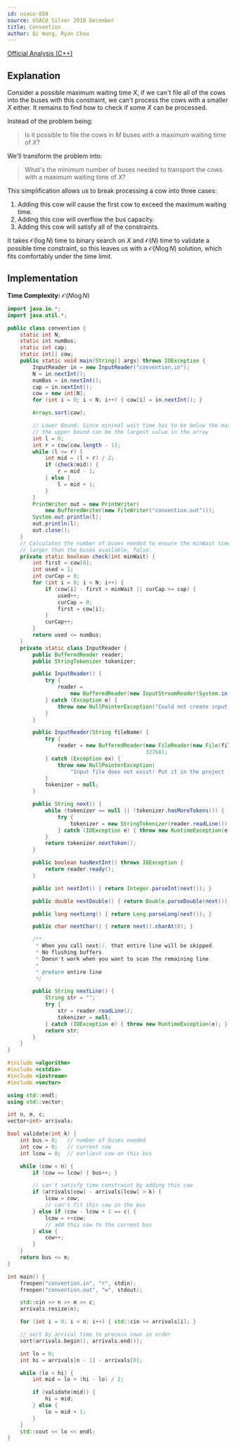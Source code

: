 ```yaml
---
id: usaco-858
source: USACO Silver 2018 December
title: Convention
author: Qi Wang, Ryan Chou
---
```


[Official Analysis (C++)](http://www.usaco.org/current/data/sol_convention_silver_dec18.html)

## Explanation

Consider a possible maximum waiting time $X$, if we can't file all of the cows into the buses with this constraint, we can't process the cows with a smaller $X$ either. It remains to find how to check if some $X$ can be processed.

Instead of the problem being:

> Is it possible to file the cows in $M$ buses with a maximum waiting time of $X$?

We'll transform the problem into:
> What's the minimum number of buses needed to transport the cows with a maximum waiting time of $X$?

This simplification allows us to break processing a cow into three cases:

1. Adding this cow will cause the first cow to exceed the maximum waiting time.
2. Adding this cow will overflow the bus capacity.
3. Adding this cow will satisfy all of the constraints.

It takes $\mathcal{O}(\log N)$ time to binary search on $X$ and $\mathcal{O}(N)$ time to validate a possible time constraint, so this leaves us with a $\mathcal{O}(N\log N)$ solution, which fits comfortably under the time limit.

## Implementation
**Time Complexity:** $\mathcal{O}(N\log N)$

<LanguageSection>
<JavaSection>

```java
import java.io.*;
import java.util.*;

public class convention {
	static int N;
	static int numBus;
	static int cap;
	static int[] cow;
	public static void main(String[] args) throws IOException {
		InputReader in = new InputReader("convention.in");
		N = in.nextInt();
		numBus = in.nextInt();
		cap = in.nextInt();
		cow = new int[N];
		for (int i = 0; i < N; i++) { cow[i] = in.nextInt(); }

		Arrays.sort(cow);

		// Lower Bound. Since minimal wait time has to be below the max arrival
		// the upper bound can be the largest value in the array
		int l = 0;
		int r = cow[cow.length - 1];
		while (l <= r) {
			int mid = (l + r) / 2;
			if (check(mid)) {
				r = mid - 1;
			} else {
				l = mid + 1;
			}
		}
		PrintWriter out = new PrintWriter(
		    new BufferedWriter(new FileWriter("convention.out")));
		System.out.println(l);
		out.println(l);
		out.close();
	}
	// Calculates the number of buses needed to ensure the minWait time. If
	// larger than the buses available, false.
	private static boolean check(int minWait) {
		int first = cow[0];
		int used = 1;
		int curCap = 0;
		for (int i = 0; i < N; i++) {
			if (cow[i] - first > minWait || curCap >= cap) {
				used++;
				curCap = 0;
				first = cow[i];
			}
			curCap++;
		}
		return used <= numBus;
	}
	private static class InputReader {
		public BufferedReader reader;
		public StringTokenizer tokenizer;

		public InputReader() {
			try {
				reader =
				    new BufferedReader(new InputStreamReader(System.in), 32768);
			} catch (Exception e) {
				throw new NullPointerException("Could not create input stream");
			}
		}

		public InputReader(String fileName) {
			try {
				reader = new BufferedReader(new FileReader(new File(fileName)),
				                            32768);
			} catch (Exception ex) {
				throw new NullPointerException(
				    "Input file does not exist! Put it in the project folder.");
			}
			tokenizer = null;
		}

		public String next() {
			while (tokenizer == null || !tokenizer.hasMoreTokens()) {
				try {
					tokenizer = new StringTokenizer(reader.readLine());
				} catch (IOException e) { throw new RuntimeException(e); }
			}
			return tokenizer.nextToken();
		}

		public boolean hasNextInt() throws IOException {
			return reader.ready();
		}

		public int nextInt() { return Integer.parseInt(next()); }

		public double nextDouble() { return Double.parseDouble(next()); }

		public long nextLong() { return Long.parseLong(next()); }

		public char nextChar() { return next().charAt(0); }

		/**
		 * When you call next(), that entire line will be skipped.
		 * No flushing buffers.
		 * Doesn't work when you want to scan the remaining line.
		 *
		 * @return entire line
		 */

		public String nextLine() {
			String str = "";
			try {
				str = reader.readLine();
				tokenizer = null;
			} catch (IOException e) { throw new RuntimeException(e); }
			return str;
		}
	}
}
```
</JavaSection>
<CPPSection>

```cpp
#include <algorithm>
#include <cstdio>
#include <iostream>
#include <vector>

using std::endl;
using std::vector;

int n, m, c;
vector<int> arrivals;

bool validate(int k) {
	int bus = 0;   // number of buses needed
	int cow = 0;   // current cow
	int lcow = 0;  // earliest cow on this bus

	while (cow < n) {
		if (cow == lcow) { bus++; }

		// can't satisfy time constraint by adding this cow
		if (arrivals[cow] - arrivals[lcow] > k) {
			lcow = cow;
			// can't fit this cow in the bus
		} else if (cow - lcow + 1 == c) {
			lcow = ++cow;
			// add this cow to the current bus
		} else {
			cow++;
		}
	}
	return bus <= m;
}

int main() {
	freopen("convention.in", "r", stdin);
	freopen("convention.out", "w", stdout);

	std::cin >> n >> m >> c;
	arrivals.resize(n);

	for (int i = 0; i < n; i++) { std::cin >> arrivals[i]; }

	// sort by arrival time to process cows in order
	sort(arrivals.begin(), arrivals.end());

	int lo = 0;
	int hi = arrivals[n - 1] - arrivals[0];

	while (lo < hi) {
		int mid = lo + (hi - lo) / 2;

		if (validate(mid)) {
			hi = mid;
		} else {
			lo = mid + 1;
		}
	}
	std::cout << lo << endl;
}
```
</CPPSection>
</LanguageSection>
